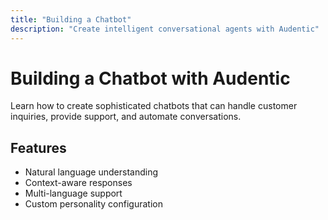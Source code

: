 ```yaml
---
title: "Building a Chatbot"
description: "Create intelligent conversational agents with Audentic"
---
```


# Building a Chatbot with Audentic

Learn how to create sophisticated chatbots that can handle customer inquiries, provide support, and automate conversations.

## Features

- Natural language understanding
- Context-aware responses
- Multi-language support
- Custom personality configuration
